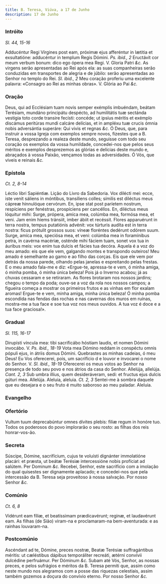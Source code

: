 ```yaml
---
title: B. Teresa, Viúva, a 17 de Junho
description: 17 de Junho
---
```


### Intróito

_Sl. 44, 15-16_

<div class="grid grid-cols-2 gap-5">
  <span class="text-justify">
    Adducéntur Regi Vírgines post eam, próximæ ejus afferéntur in lætitia et
    exsultatióne: adducéntur in templum Regis Dómini. <em>Ps. ibid., 2</em>
    Eructávit cor meum verbum bonum: dico ego ópera mea Regi. V. Gloria Patri
    <em>&c.</em>
  </span>
  <span class="text-justify">
    As virgens serão apresentadas ao Rei após ela: as suas companheiras serão
    conduzidas em transportes de alegria e de júbilo: serão apresentadas ao
    Senhor no templo do Rei. <em>Sl. ibid., 2</em> Meu coração proferiu uma
    excelente palavra: «Consagro ao Rei as minhas obras». V. Glória ao Pai
    <em>&c.</em>
  </span>
</div>

### Oração

<div class="grid grid-cols-2 gap-5">
  <span class="text-justify">
    Deus, qui ad Ecclésiam tuam novis semper exémplis imbuéndam, beátam
    Terésiam, mundáno principátu despécto, ad humilitátis tuæ sectánda vestigia
    toto corde transire fecísti: concéde; ut ipsíus méritis et exémplo discámus
    peritúras mundi calcáre delícias, et in ampléxu tuæ crucis ómnia nobis
    adversántia superáre: Qui vivis et regnas <em>&c.</em>
  </span>
  <span class="text-justify">
    Ó Deus, que, para instruir a vossa Igreja com exemplos sempre novos,
    fizestes que a B. Teresa, desprezando a realeza deste mundo, seguisse com
    todo seu coração os exemplos da vossa humildade, concedei-nos que pelos seus
    méritos e exemplos desprezemos as glórias e delícias deste mundo e,
    abraçados à vossa Paixão, vençamos todas as adversidades. Ó Vós, que viveis
    e reinais <em>&c.</em>
  </span>
</div>

### Epístola

_Ct. 2, 8-14_

<div class="grid grid-cols-2 gap-5">
  <span class="text-justify">Léctio libri Sapiéntiæ.</span>
  <span class="text-justify">Lição do Livro da Sabedoria.</span>
  <span class="text-justify">
    Vox dilécti mei: ecce, iste venit sáliens in móntibus, transíliens colles;
    símilis est diléctus meus cápreæ hinnulóque cervórum. En, ipse stat post
    paríetem nostrum, respíciens per fenéstras, prospíciens per cancéllos. En,
    diléctus meus lóquitur mihi: Surge, própera, amíca mea, colúmba mea, formósa
    mea, et veni. Jam enim hiems tránsiit, imber ábiit et recéssit. Flores
    apparuérunt in terra nostra, tempus putatiónis advénit: vox túrturis audíta
    est in terra nostra: ficus prótulit grossos suos: víneæ floréntes dedérunt
    odórem suum. Surge, amíca mea, speciósa mea, et veni: colúmba mea in
    foramínibus petra, in cavérna macériæ, osténde mihi fáciem tuam, sonet vox
    tua in áuribus meis: vox enim tua dulcis et fácies tua decóra.
  </span>
  <span class="text-justify">
    Aquela é a voz do meu amado: eis que ele vem, galgando montes e transpondo
    outeiros! Meu amado é semelhante ao gamo e ao filho das corças. Eis que ele
    vem por detrás da nossa parede, olhando pelas janelas e espreitando pelas
    frestas. E o meu amado fala-me e diz: «Ergue-te, apressa-te e vem, ó minha
    amiga, ó minha pomba, ó minha única beleza! Pois já o Inverno acabou; já as
    chuvas cessaram e se retiraram. As flores brotaram nos nossos jardins;
    chegou o tempo da poda; ouve-se a voz da rola nos nossos campos; a figueira
    começa a mostrar os primeiros frutos e as vinhas em flor exalam aromas!
    Ergue-te e vem, minha amiga, minha única beleza! Ó minha pomba escondida nas
    fendas das rochas e nas cavernas dos muros em ruínas, mostra-me a tua face e
    soe tua voz nos meus ouvidos. A tua voz é doce e a tua face graciosa!».
  </span>
</div>

### Gradual

_Sl. 115, 16-17_

<div class="grid grid-cols-2 gap-5">
  <span class="text-justify">
    Dirupísti víncula mea: tibi sacrificábo hóstiam laudis, et nomen Dómini
    invocábo. V. <em>Ps. ibid., 18-19</em> Vota mea Dómino reddam in conspéctu
    omnis pópuli ejus, in átriis domus Dómini.
  </span>
  <span class="text-justify">
    Quebrastes as minhas cadeias, ó meu Deus! Eu Vos oferecerei, pois, um
    sacrifício d e louvor e invocarei o nome do Senhor. V.
    <em>Sl. ibid., 18-19</em> Oferecerei os meus votos ao Senhor na presença de todo
    seu povo e nos átrios da casa do Senhor.
  </span>
  <span class="text-justify">
    Allelúja, allelúja. <em>Cant. 2, 3</em> Sub umbra illíus, quem
    desideráveram, sedi: et fructus ejus dulcis gúturi mea. Allelúja.
  </span>
  <span class="text-justify">
    Aleluia, aleluia. <em>Ct. 2, 3</em> Sentei-me à sombra daquele que eu
    desejara e o seu fruto é muito saboroso ao meu paladar. Aleluia.
  </span>
</div>

### Evangelho


<LinkCard
  href="/missal/comum/18virgensmartires2#evangelho"
  title="Virgens Mártires - Missa Me exspectavérunt"
/>

### Ofertório

<div class="grid grid-cols-2 gap-5">
  <span class="text-justify">
    Vultum tuum deprecabúntur omnes dívites plebis: filiæ regum in honóre tuo.
  </span>
  <span class="text-justify">
    Todos os poderosos do povo implorarão o seu rosto: as filhas dos reis
    honrar-vos-ão.
  </span>
</div>

### Secreta

<div class="grid grid-cols-2 gap-5">
  <span class="text-justify">
    Súscipe, Dómine, sacrifícium, cujus te voluísti dignánter immolatióne
    placári: et præsta, ut beátæ Terésiæ intercessióne nobis profíciat ad
    salútem. Per Dominum <em>&c.</em>
  </span>
  <span class="text-justify">
    Recebei, Senhor, este sacrifício com a imolação do qual quisestes ser
    dignamente aplacado; e concedei-nos que pela intercessão da B. Teresa seja
    proveitoso à nossa salvação. Por nosso Senhor <em>&c.</em>
  </span>
</div>

### Comúnio

_Ct. 6, 8_

<div class="grid grid-cols-2 gap-5">
  <span class="text-justify">
    Vidérunt eam fíliæ, et beatíssimam prædicavérunt; reginæ, et laudavérunt
    eam.
  </span>
  <span class="text-justify">
    As filhas (de Sião) viram-na e proclamaram-na bem-aventurada: e as rainhas
    louvaram-na.
  </span>
</div>

### Postcomúnio

<div class="grid grid-cols-2 gap-5">
  <span class="text-justify">
    Ascéndant ad te, Dómine, preces nostræ, Beatæ Terésiæ suffragántibus
    méritis: ut cæléstibus dápibus temporáliter recreáti, ætérni convívii
    dulcédine perfruámur. Per Dóminum <em>&c.</em>
  </span>
  <span class="text-justify">
    Subam até Vós, Senhor, as nossas preces, e pelos sufrágios e méritos da B.
    Teresa permiti que, assim como neste mundo nos alegramos com a posse das
    riquezas celestiais, assim também gozemos a doçura do convívio eterno. Por
    nosso Senhor <em>&c.</em>
  </span>
</div>
